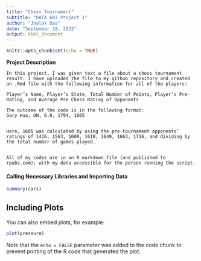 ```yaml
---
title: "Chess Tournament"
subtitle: "DATA 607 Project 1"
author: "Jhalak Das"
date: "September 18, 2022"
output: html_document
---
```


```r
knitr::opts_chunk$set(echo = TRUE)
```


**Project Description**
```
In this project, I was given text a file about a chess tournament result. I have uploaded the file to my github repository and created an .Rmd file with the following information for all of the players:
  
Player’s Name, Player’s State, Total Number of Points, Player’s Pre-Rating, and Average Pre Chess Rating of Opponents

The outcome of the code is in the following format:
Gary Hua, ON, 6.0, 1794, 1605


Here, 1605 was calculated by using the pre-tournament opponents’ ratings of 1436, 1563, 1600, 1610, 1649, 1663, 1716, and dividing by the total number of games played.


All of my codes are in an R markdown file (and published to rpubs.com); with my data accessible for the person running the script.

```

#### Calling Necessary Libraries and Importing Data












```r
summary(cars)
```

## Including Plots

You can also embed plots, for example:

```r
plot(pressure)
```

Note that the `echo = FALSE` parameter was added to the code chunk to prevent printing of the R code that generated the plot.
